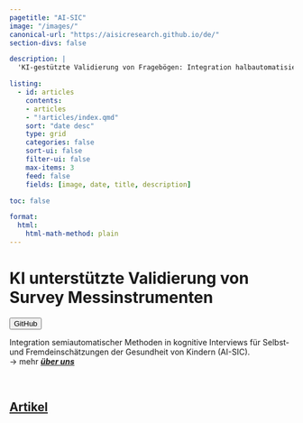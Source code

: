 ```yaml
---
pagetitle: "AI-SIC"
image: "/images/"
canonical-url: "https://aisicresearch.github.io/de/"
section-divs: false

description: | 
  'KI-gestützte Validierung von Fragebögen: Integration halbautomatisierter Methoden in kognitive Interviews für Selbst- und Fremdeinschätzungen der Gesundheit von Kindern.'

listing:
  - id: articles
    contents: 
    - articles
    - "!articles/index.qmd"
    sort: "date desc"
    type: grid
    categories: false
    sort-ui: false
    filter-ui: false
    max-items: 3
    feed: false
    fields: [image, date, title, description]

toc: false

format: 
  html:
    html-math-method: plain
---
```


# KI unterstützte Validierung von Survey Messinstrumenten


:::: {.content-block}

[`<button type="button">GitHub</button>`{=html}](https://github.com/aisicresearch)


::: {.title-block}

::: {.img-text}
Integration semiautomatischer Methoden in kognitive Interviews für Selbst- und Fremdeinschätzungen der Gesundheit von Kindern (AI-SIC).
<br>
→  mehr [***über uns***](about.qmd)


:::

:::

\

::::

<!-- Artikel -->
:::{.content-block}

## [Artikel](articles/index.qmd)

:::{#articles}
:::

:::

